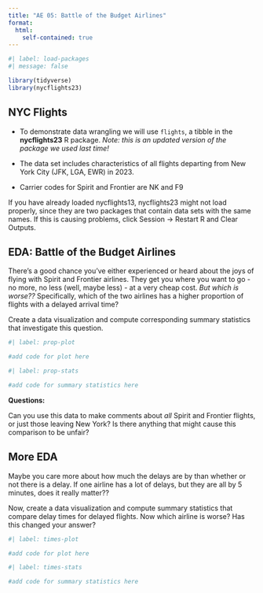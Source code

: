 ```yaml
---
title: "AE 05: Battle of the Budget Airlines"
format:
  html:
    self-contained: true
---
```


```r
#| label: load-packages
#| message: false

library(tidyverse)
library(nycflights23)
```

## NYC Flights

-   To demonstrate data wrangling we will use `flights`, a tibble in the **nycflights23** R package.
    *Note: this is an updated version of the package we used last time!*

-   The data set includes characteristics of all flights departing from New York City (JFK, LGA, EWR) in 2023.

-   Carrier codes for Spirit and Frontier are NK and F9

::: callout-caution
If you have already loaded nycflights13, nycflights23 might not load properly, since they are two packages that contain data sets with the same names.
If this is causing problems, click Session -\> Restart R and Clear Outputs.
:::

## EDA: Battle of the Budget Airlines

There's a good chance you've either experienced or heard about the joys of flying with Spirit and Frontier airlines.
They get you where you want to go - no more, no less (well, maybe less) - at a very cheap cost.
*But which is worse??* Specifically, which of the two airlines has a higher proportion of flights with a delayed arrival time?

Create a data visualization and compute corresponding summary statistics that investigate this question.

```r
#| label: prop-plot

#add code for plot here
```

```r
#| label: prop-stats

#add code for summary statistics here
```

**Questions:**

Can you use this data to make comments about *all* Spirit and Frontier flights, or just those leaving New York?
Is there anything that might cause this comparison to be unfair?

## More EDA

Maybe you care more about how much the delays are by than whether or not there is a delay.
If one airline has a lot of delays, but they are all by 5 minutes, does it really matter??

Now, create a data visualization and compute summary statistics that compare delay times for delayed flights.
Now which airline is worse?
Has this changed your answer?

```r
#| label: times-plot

#add code for plot here
```

```r
#| label: times-stats

#add code for summary statistics here
```
